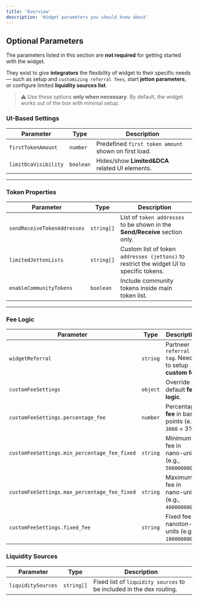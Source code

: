 ```yaml
---
title: 'Overview'
description: 'Widget parameters you should know about'
---
```


##  Optional Parameters

The parameters listed in this section are **not required** for getting started with the widget.

They exist to give **integrators** the flexibility of widget to their specific needs — such as setup and `customizing referral fees`, start **jetton parameters**, or configure limited **liquidity sources list**.

> ⚠️ Use these options **only when necessary**. By default, the widget works out of the box with minimal setup.

###  UI-Based Settings

| Parameter                    | Type      | Description |
|------------------------------|-----------|-------------|
| `firstTokenAmount`           | `number`  | Predefined `first token amount` shown on first load. |
| `limitDcaVisibility`         | `boolean` | Hides/show **Limited&DCA** related UI elements. |

---

###  Token Properties

| Parameter                        | Type        | Description |
|----------------------------------|-------------|-------------|
| `sendReceiveTokenAddresses`     | `string[]`  | List of `token addresses` to be shown in the **Send/Receive** section only. |
| `limitedJettonLists`            | `string[]`  | Custom list of token `addresses (jettons)` to restrict the widget UI to specific tokens. |
| `enableCommunityTokens`            | `boolean`  | Include community tokens inside main token list. |

---

###  Fee Logic

| Parameter                              | Type      | Description |
|----------------------------------------|-----------|-------------|
| `widgetReferral`   | `string` | Partneer `referral tag`. Needs to setup **custom fee**. |
| `customFeeSettings`                    | `object`  | Override default **fee logic**. |
| `customFeeSettings.percentage_fee`     | `number`  | Percentage **fee** in basis points (e.g., `3000` = 3%). |
| `customFeeSettings.min_percentage_fee_fixed` | `string` | Minimum fee in nano-units (e.g., `500000000`). |
| `customFeeSettings.max_percentage_fee_fixed` | `string` | Maximum fee in nano-units (e.g., `4000000000`). |
| `customFeeSettings.fixed_fee` | `string` | Fixed fee in nanoton-units (e.g., `1000000000`). |

### Liquidity Sources

| Parameter                        | Type        | Description |
|----------------------------------|-------------|-------------|
| `liquiditySources`               | `string[]`  | Fixed list of `liquidity sources` to be included in the dex routing. |
